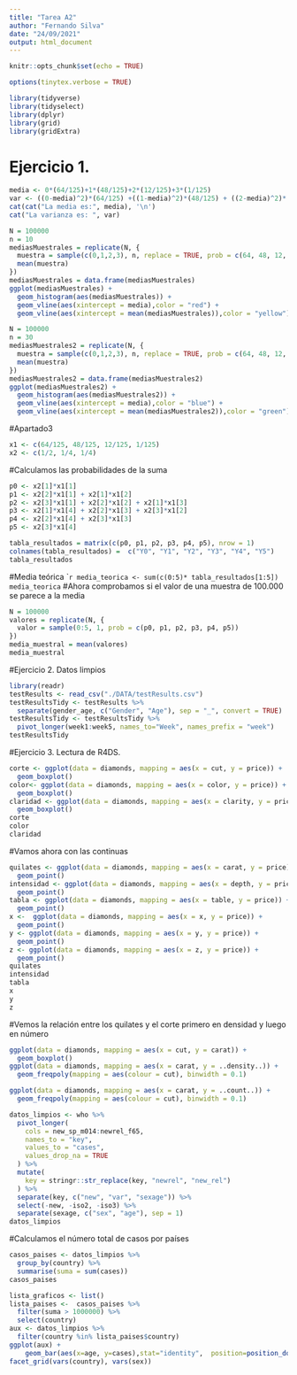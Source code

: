 ```yaml
---
title: "Tarea A2"
author: "Fernando Silva"
date: "24/09/2021"
output: html_document
---
```


```r
knitr::opts_chunk$set(echo = TRUE)
```

```r
options(tinytex.verbose = TRUE)
```


```r
library(tidyverse)
library(tidyselect)
library(dplyr)
library(grid)
library(gridExtra)
```

# Ejercicio 1. 

```r
media <- 0*(64/125)+1*(48/125)+2*(12/125)+3*(1/125)
var <- ((0-media)^2)*(64/125) +((1-media)^2)*(48/125) + ((2-media)^2)*(12/125) + ((3-media)^2)*(1/125) 
cat(cat("La media es:", media), '\n')
cat("La varianza es: ", var)
```


```r
N = 100000
n = 10
mediasMuestrales = replicate(N, {
  muestra = sample(c(0,1,2,3), n, replace = TRUE, prob = c(64, 48, 12, 1))
  mean(muestra)
})
mediasMuestrales = data.frame(mediasMuestrales)
ggplot(mediasMuestrales) +
  geom_histogram(aes(mediasMuestrales)) +
  geom_vline(aes(xintercept = media),color = "red") +
  geom_vline(aes(xintercept = mean(mediasMuestrales)),color = "yellow")
```


```r
N = 100000
n = 30
mediasMuestrales2 = replicate(N, {
  muestra = sample(c(0,1,2,3), n, replace = TRUE, prob = c(64, 48, 12, 1))
  mean(muestra)
})
mediasMuestrales2 = data.frame(mediasMuestrales2)
ggplot(mediasMuestrales2) +
  geom_histogram(aes(mediasMuestrales2)) +
  geom_vline(aes(xintercept = media),color = "blue") +
  geom_vline(aes(xintercept = mean(mediasMuestrales2)),color = "green")
```


#Apartado3

```r
x1 <- c(64/125, 48/125, 12/125, 1/125)
x2 <- c(1/2, 1/4, 1/4)
```

#Calculamos las probabilidades de la suma
```r
p0 <- x2[1]*x1[1]
p1 <- x2[2]*x1[1] + x2[1]*x1[2]
p2 <- x2[3]*x1[1] + x2[2]*x1[2] + x2[1]*x1[3]
p3 <- x2[1]*x1[4] + x2[2]*x1[3] + x2[3]*x1[2]
p4 <- x2[2]*x1[4] + x2[3]*x1[3]
p5 <- x2[3]*x1[4]
```

```r
tabla_resultados = matrix(c(p0, p1, p2, p3, p4, p5), nrow = 1)
colnames(tabla_resultados) =  c("Y0", "Y1", "Y2", "Y3", "Y4", "Y5")
tabla_resultados
```


#Media teórica
````r
media_teorica <- sum(c(0:5)* tabla_resultados[1:5])
media_teorica
```
#Ahora comprobamos si el valor de una muestra de 100.000 se parece a la media
```r
N = 100000
valores = replicate(N, {
  valor = sample(0:5, 1, prob = c(p0, p1, p2, p3, p4, p5))
})
media_muestral = mean(valores)
media_muestral
```

#Ejercicio 2. Datos limpios

```r
library(readr)
testResults <- read_csv("./DATA/testResults.csv")
testResultsTidy <- testResults %>%
  separate(gender_age, c("Gender", "Age"), sep = "_", convert = TRUE)
testResultsTidy <- testResultsTidy %>%
  pivot_longer(week1:week5, names_to="Week", names_prefix = "week")
testResultsTidy
```
#Ejercicio 3. Lectura de R4DS.

```r
corte <- ggplot(data = diamonds, mapping = aes(x = cut, y = price)) +
  geom_boxplot()
color<- ggplot(data = diamonds, mapping = aes(x = color, y = price)) +
  geom_boxplot()
claridad <- ggplot(data = diamonds, mapping = aes(x = clarity, y = price)) +
  geom_boxplot()
corte
color
claridad
```
#Vamos ahora con las continuas
```r
quilates <- ggplot(data = diamonds, mapping = aes(x = carat, y = price)) + 
  geom_point()
intensidad <- ggplot(data = diamonds, mapping = aes(x = depth, y = price)) + 
  geom_point()
tabla <- ggplot(data = diamonds, mapping = aes(x = table, y = price)) + 
  geom_point()
x <-  ggplot(data = diamonds, mapping = aes(x = x, y = price)) + 
  geom_point()
y <- ggplot(data = diamonds, mapping = aes(x = y, y = price)) + 
  geom_point()
z <- ggplot(data = diamonds, mapping = aes(x = z, y = price)) + 
  geom_point()
quilates
intensidad
tabla
x
y
z
```
#Vemos la relación entre los quilates y el corte primero en densidad y luego en número
```r
ggplot(data = diamonds, mapping = aes(x = cut, y = carat)) +
  geom_boxplot()
ggplot(data = diamonds, mapping = aes(x = carat, y = ..density..)) + 
  geom_freqpoly(mapping = aes(colour = cut), binwidth = 0.1)
```
```r
ggplot(data = diamonds, mapping = aes(x = carat, y = ..count..)) + 
  geom_freqpoly(mapping = aes(colour = cut), binwidth = 0.1)
```

```r
datos_limpios <- who %>%
  pivot_longer(
    cols = new_sp_m014:newrel_f65, 
    names_to = "key", 
    values_to = "cases", 
    values_drop_na = TRUE
  ) %>% 
  mutate(
    key = stringr::str_replace(key, "newrel", "new_rel")
  ) %>%
  separate(key, c("new", "var", "sexage")) %>% 
  select(-new, -iso2, -iso3) %>% 
  separate(sexage, c("sex", "age"), sep = 1)
datos_limpios
```
#Calculamos el número total de casos por países
```r
casos_paises <- datos_limpios %>%
  group_by(country) %>%
  summarise(suma = sum(cases))
casos_paises
```
```r
lista_graficos <- list()
lista_paises <-  casos_paises %>%
  filter(suma > 1000000) %>%
  select(country)
aux <- datos_limpios %>%
  filter(country %in% lista_paises$country)
ggplot(aux) +
    geom_bar(aes(x=age, y=cases),stat="identity",  position=position_dodge()) + 
facet_grid(vars(country), vars(sex))
```
